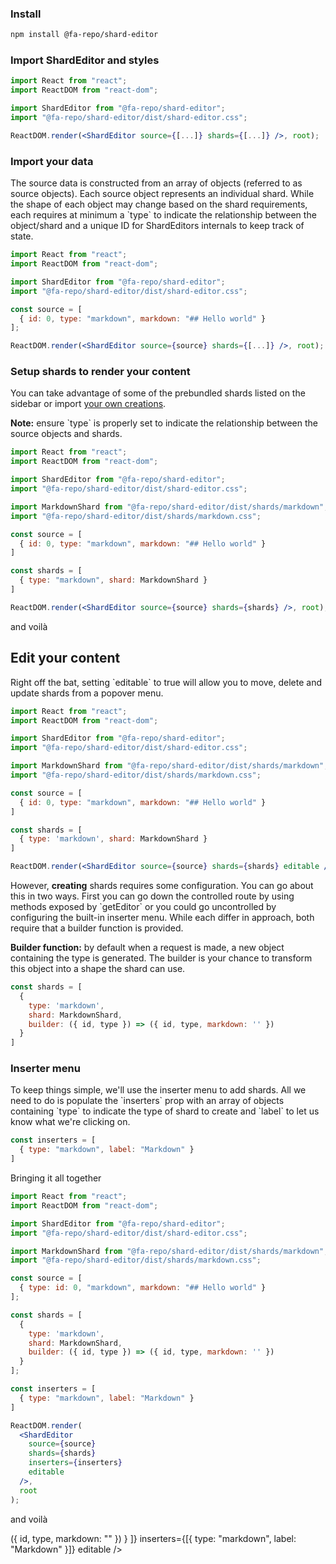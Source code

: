 
### Install

```bash
npm install @fa-repo/shard-editor
```

### Import ShardEditor and styles

```jsx
import React from "react";
import ReactDOM from "react-dom";

import ShardEditor from "@fa-repo/shard-editor";
import "@fa-repo/shard-editor/dist/shard-editor.css";

ReactDOM.render(<ShardEditor source={[...]} shards={[...]} />, root);
```

### Import your data

The source data is constructed from an array of objects (referred to as source objects). Each source object represents an individual shard. While the shape of each object may change based on the shard requirements, each requires at minimum a \`type\` to indicate the relationship between the object/shard and a unique ID for ShardEditors internals to keep track of state.

```jsx
import React from "react";
import ReactDOM from "react-dom";

import ShardEditor from "@fa-repo/shard-editor";
import "@fa-repo/shard-editor/dist/shard-editor.css";

const source = [
  { id: 0, type: "markdown", markdown: "## Hello world" }
];

ReactDOM.render(<ShardEditor source={source} shards={[...]} />, root);
```

### Setup shards to render your content
You can take advantage of some of the prebundled shards listed on the sidebar or import [your own creations](#/create-a-shard).

**Note:** ensure \`type\` is properly set to indicate the relationship between the source objects and shards.

```jsx
import React from "react";
import ReactDOM from "react-dom";

import ShardEditor from "@fa-repo/shard-editor";
import "@fa-repo/shard-editor/dist/shard-editor.css";

import MarkdownShard from "@fa-repo/shard-editor/dist/shards/markdown";
import "@fa-repo/shard-editor/dist/shards/markdown.css";

const source = [
  { id: 0, type: "markdown", markdown: "## Hello world" }
]

const shards = [
  { type: "markdown", shard: MarkdownShard }
]

ReactDOM.render(<ShardEditor source={source} shards={shards} />, root);
```

and voilà

<CodeSampleShard className="markdown-shard-code-example" noShadow>
  <ShardEditor
    source={[{ id: 0, type: "markdown", markdown: "## Hello world" }]}
    shards={[{ type: "markdown", shard: MarkdownShard }]}
  />
</CodeSampleShard>

## Edit your content

Right off the bat, setting \`editable\` to true will allow you to move, delete and update shards from a popover menu.

```jsx
import React from "react";
import ReactDOM from "react-dom";

import ShardEditor from "@fa-repo/shard-editor";
import "@fa-repo/shard-editor/dist/shard-editor.css";

import MarkdownShard from "@fa-repo/shard-editor/dist/shards/markdown";
import "@fa-repo/shard-editor/dist/shards/markdown.css";

const source = [
  { id: 0, type: "markdown", markdown: "## Hello world" }
]

const shards = [
  { type: 'markdown', shard: MarkdownShard }
]

ReactDOM.render(<ShardEditor source={source} shards={shards} editable />, root);
```

<CodeSampleShard className="markdown-shard-code-example" noShadow>
  <ShardEditor
    source={[{ id: 0, type: "markdown", markdown: "## Hello world" }]}
    shards={[{ type: "markdown", shard: MarkdownShard }]}
    editable
  />
</CodeSampleShard>

However, **creating** shards requires some configuration. You can go about this in two ways. First you can go down the controlled route by using methods exposed by \`getEditor\` or you could go uncontrolled by configuring the built-in inserter menu. While each differ in approach, both require that a builder function is provided.

**Builder function:** by default when a request is made, a new object containing the type is generated. The builder is your chance to transform this object into a shape the shard can use.

```jsx
const shards = [
  {
    type: 'markdown',
    shard: MarkdownShard,
    builder: ({ id, type }) => ({ id, type, markdown: '' })
  }
]
```

### Inserter menu

To keep things simple, we'll use the inserter menu to add shards. All we need to do is populate the \`inserters\` prop with an array of objects containing \`type\` to indicate the type of shard to create and \`label\` to let us know what we're clicking on.

```jsx
const inserters = [
  { type: "markdown", label: "Markdown" }
]
```

Bringing it all together

```jsx
import React from "react";
import ReactDOM from "react-dom";

import ShardEditor from "@fa-repo/shard-editor";
import "@fa-repo/shard-editor/dist/shard-editor.css";

import MarkdownShard from "@fa-repo/shard-editor/dist/shards/markdown";
import "@fa-repo/shard-editor/dist/shards/markdown.css";

const source = [
  { type: id: 0, "markdown", markdown: "## Hello world" }
];

const shards = [
  {
    type: 'markdown',
    shard: MarkdownShard,
    builder: ({ id, type }) => ({ id, type, markdown: '' })
  }
];

const inserters = [
  { type: "markdown", label: "Markdown" }
]

ReactDOM.render(
  <ShardEditor
    source={source}
    shards={shards}
    inserters={inserters}
    editable
  />,
  root
);
```

and voilà

<CodeSampleShard className="markdown-shard-code-example" noShadow>
  <ShardEditor
    source={[{ id: 0, type: "markdown", markdown: "## Hello world" }]}
    shards={[
      {
        type: "markdown",
        shard: MarkdownShard,
        builder: ({ id, type }) => ({ id, type, markdown: "" })
      }
    ]}
    inserters={[{ type: "markdown", label: "Markdown" }]}
    editable
  />
</CodeSampleShard>